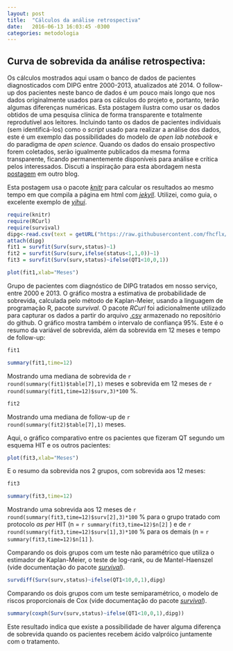 ---
layout: post
title:  "Cálculos da análise retrospectiva"
date:   2016-06-13 16:03:45 -0300
categories: metodologia
---

## Curva de sobrevida da análise retrospectiva:

Os cálculos mostrados aqui usam o banco de dados de pacientes diagnosticados com DIPG entre 2000-2013, atualizados até 2014. O follow-up dos pacientes neste banco de dados é um pouco mais longo que nos dados originalmente usados para os cálculos do projeto e, portanto, terão algumas diferenças numéricas. Esta postagem ilustra como usar os dados obtidos de uma pesquisa clínica de forma transparente e totalmente reprodutível aos leitores. Incluindo tanto os dados de pacientes individuais (sem identificá-los) como o _script_ usado para realizar a análise dos dados, este é um exemplo das possibilidades do modelo de _open lab notebook_ e do paradigma de _open science_. Quando os dados do ensaio prospectivo forem coletados, serão igualmente publicados da mesma forma transparente, ficando permanentemente disponíveis para análise e crítica pelos interessados. Discuti a inspiração para esta abordagem nesta [postagem](http://fhcflx.github.io/pharmakon/jekyll/update/2016/05/01/Migrando-meu-blog-para-Github-Pages-usando-Jekyll.html) em outro blog.

Esta postagem usa o pacote [_knitr_](http://yihui.name/knitr/) para calcular os resultados ao mesmo tempo em que compila a página em html com [_jekyll_](https://jekyllrb.com/).
Utilizei, como guia, o excelente exemplo de [_yihui_](https://github.com/yihui/knitr).

```{r warning=F, message=F}
require(knitr)
require(RCurl)
require(survival)
dipg<-read.csv(text = getURL("https://raw.githubusercontent.com/fhcflx/valkyrie/gh-pages/assets/data/dipg.csv"))
attach(dipg)  
fit1 = survfit(Surv(surv,status)~1)  
fit2 = survfit(Surv(surv,ifelse(status<1,1,0))~1)  
fit3 = survfit(Surv(surv,status)~ifelse(QT1<10,0,1))  
```

```{r Sobrevida, fig.height=10, fig.width=12, fig.cap='Sobrevida de pacientes com DIPG'}
plot(fit1,xlab="Meses")
```

Grupo de pacientes com diagnóstico de DIPG tratados em nosso serviço, entre 2000 e 2013. O gráfico mostra a estimativa de probabilidade de sobrevida, calculada pelo método de Kaplan-Meier, usando a linguagem de programação R, pacote *survival*. O pacote *RCurl* foi adicionalmente utilizado para capturar os dados a partir do arquivo [.csv](https://github.com/fhcflx/valkyrie/blob/gh-pages/assets/stat/dipg.csv) armazenado no repositório do github. O gráfico mostra também o intervalo de confiança 95%.
Este é o resumo da variável de sobrevida, além da sobrevida em 12 meses e tempo de follow-up:

```{r echo=F}
fit1
```

```{r echo=F}
summary(fit1,time=12)
```

Mostrando uma mediana de sobrevida de `r round(summary(fit1)$table[7],1)` meses e sobrevida em 12 meses de `r round(summary(fit1,time=12)$surv,3)*100` %.

```{r echo=F}
fit2
```

Mostrando uma mediana de follow-up de `r round(summary(fit2)$table[7],1)` meses.

Aqui, o gráfico comparativo entre os pacientes que fizeram QT segundo um esquema HIT e os outros pacientes:

```{r Sobrevida2, fig.height=10, fig.width=12, fig.cap='Sobrevida de pacientes com DIPG, divididos por tratamento'}
plot(fit3,xlab="Meses")
```
E o resumo da sobrevida nos 2 grupos, com sobrevida aos 12 meses:
```{r echo=F}
fit3
```
```{r echo=F}
summary(fit3,time=12)
```

Mostrando uma sobrevida aos 12 meses de `r round(summary(fit3,time=12)$surv[2],3)*100` % para o grupo tratado com protocolo _as per_ HIT (n = `r summary(fit3,time=12)$n[2]` ) e de `r round(summary(fit3,time=12)$surv[1],3)*100` % para os demais (n = `r summary(fit3,time=12)$n[1]` ).

Comparando os dois grupos com um teste não paramétrico que utiliza o estimador de Kaplan-Meier, o teste de log-rank, ou de Mantel-Haenszel (vide documentação do pacote [_survival_](https://cran.r-project.org/web/packages/survival/survival.pdf)).
```{r echo=F}
survdiff(Surv(surv,status)~ifelse(QT1<10,0,1),dipg)
```
Comparando os dois grupos com um teste semiparamétrico, o modelo de riscos proporcionais de Cox (vide documentação do pacote [_survival_](https://cran.r-project.org/web/packages/survival/survival.pdf)).
```{r echo=F}
summary(coxph(Surv(surv,status)~ifelse(QT1<10,0,1),dipg))
```
Este resultado indica que existe a possibilidade de haver alguma diferença de sobrevida quando os pacientes recebem ácido valpróico juntamente com o tratamento.

